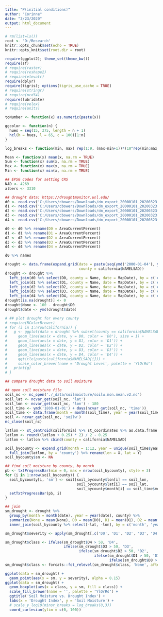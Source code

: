 ```yaml
---
title: "P(initial conditions)"
author: "Corinne"
date: "3/23/2020"
output: html_document
---
```


```r
# rm(list=ls())
root <- 'D:/Research'
knitr::opts_chunk$set(echo = TRUE)
knitr::opts_knit$set(root.dir = root)

```

```r
require(ggplot2); theme_set(theme_bw())
require(sf)
# require(raster)
# require(reshape2)
# require(elevatr)
require(dplyr)
require(tigris); options(tigris_use_cache = TRUE)
# require(stringr)
# require(ncdf4)
require(lubridate)
# require(velox)
# require(units)

```

```r
toNumber <- function(x) as.numeric(paste(x))

ggcolor <- function(n) {
  hues = seq(15, 375, length = n + 1)
  hcl(h = hues, l = 65, c = 100)[1:n]
}

log_breaks <- function(min, max) rep(1:9, (max-min+1))*(10^rep(min:max, each = 9))

Mean <- function(x) mean(x, na.rm = TRUE)
Sum <- function(x) sum(x, na.rm = TRUE)
Max <- function(x) max(x, na.rm = TRUE)
Min <- function(x) min(x, na.rm = TRUE)

```

```r
## EPSG codes for setting CRS
NAD <- 4269
albers <- 3310

```

```r
## drought data: https://droughtmonitor.unl.edu/
d0 <- read.csv('C:/Users/cbowers/Downloads/dm_export_20000101_20200323.csv')
d1 <- read.csv('C:/Users/cbowers/Downloads/dm_export_20000101_20200323(1).csv')
d2 <- read.csv('C:/Users/cbowers/Downloads/dm_export_20000101_20200323(2).csv')
d3 <- read.csv('C:/Users/cbowers/Downloads/dm_export_20000101_20200323(3).csv')
d4 <- read.csv('C:/Users/cbowers/Downloads/dm_export_20000101_20200323(4).csv')

d0 <- d0 %>% rename(D0 = AreaCurrentPercent)
d1 <- d1 %>% rename(D1 = AreaCurrentPercent)
d2 <- d2 %>% rename(D2 = AreaCurrentPercent)
d3 <- d3 %>% rename(D3 = AreaCurrentPercent)
d4 <- d4 %>% rename(D4 = AreaCurrentPercent)

d0 %>% names

drought <- data.frame(expand.grid(date = paste(seq(ymd('2000-01-04'), ymd('2020-03-23'), by = 'week')),
                                  county = california$NAMELSAD))
drought <- drought %>% 
  left_join(d0 %>% select(D0, county = Name, date = MapDate), by = c('date', 'county')) %>%
  left_join(d1 %>% select(D1, county = Name, date = MapDate), by = c('date', 'county')) %>%
  left_join(d2 %>% select(D2, county = Name, date = MapDate), by = c('date', 'county')) %>%
  left_join(d3 %>% select(D3, county = Name, date = MapDate), by = c('date', 'county')) %>%
  left_join(d4 %>% select(D4, county = Name, date = MapDate), by = c('date', 'county'))
drought[is.na(drought)] <- 0
drought$None <- 100 - drought$D0
drought$date <- ymd(drought$date)

# ## plot drought for every county
# require(RColorBrewer)
# for (i in 1:nrow(california)) {
#   g <- ggplot(data = drought %>% subset(county == california$NAMELSAD[i])) +
#     geom_line(aes(x = date, y = D0, color = 'D0'), size = 1) +
#     geom_line(aes(x = date, y = D1, color = 'D1')) +
#     geom_line(aes(x = date, y = D2, color = 'D2')) +
#     geom_line(aes(x = date, y = D3, color = 'D3')) +
#     geom_line(aes(x = date, y = D4, color = 'D4')) +
#     ggtitle(paste(california$NAMELSAD[i])) +
#     scale_color_brewer(name = 'Drought Level', palette = 'YlOrRd')
#   print(g)
# }

```

```r
## compare drought data to soil moisture

## open soil moisture file
soil_nc <- nc_open('./_data/soilmoisture/soilw.mon.mean.v2.nc')
soil_lat <- ncvar_get(soil_nc, 'lat')
soil_lon <- ncvar_get(soil_nc, 'lon') - 180
soil_time <- ymd('1800-01-01') + days(ncvar_get(soil_nc, 'time'))
soil_time <- data.frame(month = month(soil_time), year = year(soil_time))
soil <- ncvar_get(soil_nc, 'soilw')
nc_close(soil_nc)

latlon <- st_centroid(california) %>% st_coordinates %>% as.data.frame
latlon <- round((latlon + 0.25) * 2) / 2 - 0.25 
latlon <- latlon %>% cbind(county = california$NAMELSAD)

soil_bycounty <- expand.grid(month = 1:12, year = unique(soil_time$year), county = california$NAMELSAD) %>%
  full_join(latlon, by = 'county') %>% rename(lon = X, lat = Y)
soil_bycounty$sm <- NA

## find soil moisture by county, by month
pb <- txtProgressBar(min = 0, max = nrow(soil_bycounty), style = 3)
for (i in 1:nrow(soil_bycounty)) {
  soil_bycounty[i, 'sm'] <- soil[soil_bycounty$lon[i] == soil_lon, 
                                 soil_bycounty$lat[i] == soil_lat, 
                                 soil_bycounty$month[i] == soil_time$month & soil_bycounty$year[i] == soil_time$year]
  setTxtProgressBar(pb, i)
}

```

```r
## join
sm_drought <- drought %>%
  group_by(month = month(date), year = year(date), county) %>%
  summarize(None = mean(None), D0 = mean(D0), D1 = mean(D1), D2 = mean(D2), D3 = mean(D3), D4 = mean(D4)) %>%
  inner_join(soil_bycounty %>% select(-lat, -lon), by = c('month', 'year', 'county'))

sm_drought$severity <- apply(sm_drought[,c('D0', 'D1', 'D2', 'D3', 'D4')], 1, sum)

sm_drought$class <- ifelse(sm_drought$D4 > 50, 'D4', 
                           ifelse(sm_drought$D3 > 50, 'D3', 
                                  ifelse(sm_drought$D2 > 50, 'D2', 
                                         ifelse(sm_drought$D1 > 50, 'D1', 
                                                ifelse(sm_drought$D0 > 50, 'D0', 'None')))))
sm_drought$class <- forcats::fct_relevel(sm_drought$class, 'None', after = 0)

ggplot(data = sm_drought) + 
  geom_point(aes(x = sm, y = severity), alpha = 0.15)
ggplot(data = sm_drought) + 
  geom_boxplot(aes(x = class, y = sm, fill = class)) + 
  scale_fill_brewer(name = '', palette = 'YlOrRd') + 
  ggtitle('Soil Moisture vs. Drought Index') + 
  labs(x = 'Drought Index', y = 'Soil Moisture') + 
  # scale_y_log10(minor_breaks = log_breaks(0,3))
  coord_cartesian(ylim = c(0, 100))

```

